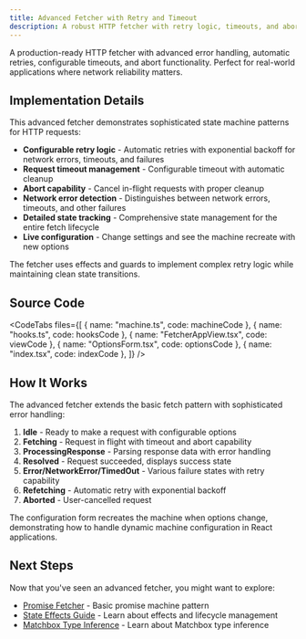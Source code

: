 ```yaml
---
title: Advanced Fetcher with Retry and Timeout
description: A robust HTTP fetcher with retry logic, timeouts, and abort functionality
---
```



A production-ready HTTP fetcher with advanced error handling, automatic retries, configurable timeouts, and abort functionality. Perfect for real-world applications where network reliability matters.

<div className="not-content">
  <FetcherExample client:only="react" />
</div>

## Implementation Details

This advanced fetcher demonstrates sophisticated state machine patterns for HTTP requests:

- **Configurable retry logic** - Automatic retries with exponential backoff for network errors, timeouts, and failures
- **Request timeout management** - Configurable timeout with automatic cleanup
- **Abort capability** - Cancel in-flight requests with proper cleanup
- **Network error detection** - Distinguishes between network errors, timeouts, and other failures
- **Detailed state tracking** - Comprehensive state management for the entire fetch lifecycle
- **Live configuration** - Change settings and see the machine recreate with new options

The fetcher uses effects and guards to implement complex retry logic while maintaining clean state transitions.

## Source Code

<CodeTabs
  files={[
    { name: "machine.ts", code: machineCode },
    { name: "hooks.ts", code: hooksCode },
    { name: "FetcherAppView.tsx", code: viewCode },
    { name: "OptionsForm.tsx", code: optionsCode },
    { name: "index.tsx", code: indexCode },
  ]}
/>

## How It Works

The advanced fetcher extends the basic fetch pattern with sophisticated error handling:

1. **Idle** - Ready to make a request with configurable options
2. **Fetching** - Request in flight with timeout and abort capability
3. **ProcessingResponse** - Parsing response data with error handling
4. **Resolved** - Request succeeded, displays success state
5. **Error/NetworkError/TimedOut** - Various failure states with retry capability
6. **Refetching** - Automatic retry with exponential backoff
7. **Aborted** - User-cancelled request

The configuration form recreates the machine when options change, demonstrating how to handle dynamic machine configuration in React applications.

## Next Steps

Now that you've seen an advanced fetcher, you might want to explore:

- [Promise Fetcher](/matchina/examples/promise-machine-fetcher) - Basic promise machine pattern
- [State Effects Guide](/matchina/guides/effects) - Learn about effects and lifecycle management
- [Matchbox Type Inference](/matchina/guides/matchbox-typescript-inference) - Learn about Matchbox type inference
